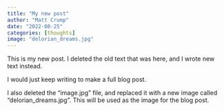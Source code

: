```yaml
---
title: "My new post"
author: "Matt Crump"
date: "2022-08-25"
categories: [thoughts]
image: "delorian_dreams.jpg"
---
```


This is my new post. I deleted the old text that was here, and I wrote new text instead.

I would just keep writing to make a full blog post.

I also deleted the "image.jpg" file, and replaced it with a new image called "delorian_dreams.jpg". This will be used as the image for the blog post.

